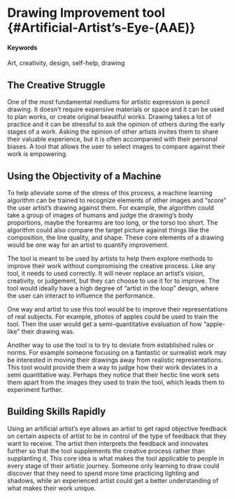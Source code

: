 # Drawing Improvement tool  {#Artificial-Artist's-Eye-(AAE)}

#### Keywords {-} 

Art, creativity, design, self-help, drawing

## The Creative Struggle

One of the most fundamental mediums for artistic expression is pencil drawing.  It doesn't require expensive materials or space and it can be used to plan works, or create original beautiful works.  Drawing takes a lot of practice and it can be stressful to ask the opinion of others during the early stages of a work.  Asking the opinion of other artists invites them to share their valuable experience, but it is often accompanied with their personal biases.  A tool that allows the user to select images to compare against their work is empowering.

## Using the Objectivity of a Machine

To help alleviate some of the stress of this process, a machine learning algorithm can be trained to recognize elements of other images and "score" the user artist's drawing against them.  For example, the algorithm could take a group of images of humans and judge the drawing's body proportions, maybe the forearms are too long, or the torso too short.  The algorithm could also compare the target picture against things like the composition, the line quality, and shape.  These core elements of a drawing would be one way for an artist to quantify improvement.

The tool is meant to be used by artists to help them explore methods to improve their work without compromising the creative process.  Like any tool, it needs to used correctly.  It will never replace an artist's vision, creativity, or judgement, but they can choose to use it for to improve.  The tool would ideally have a high degree of "artist in the loop" design, where the user can interact to influence the performance.

One way and artist to use this tool would be to improve their representations of real subjects.  For example, photos of apples could be used to train the tool.  Then the user would get a semi-quantitative evaluation of how "apple-like" their drawing was.

Another way to use the tool is to try to deviate from established rules or norms.  For example someone focusing on a fantastic or surrealist work may be interested in moving their drawings away from realistic representations.  This tool would provide them a way to judge how their work deviates in a semi quantitative way.  Perhaps they notice that their hectic line work sets them apart from the images they used to train the tool, which leads them to experiment further.

## Building Skills Rapidly 

Using an artificial artist's eye allows an artist to get rapid objective feedback on certain aspects of artist to be in control of the type of feedback that they want to receive.  The artist then interprets the feedback and innovates further so that the tool supplements the creative process rather than supplanting it.  This core idea is what makes the tool applicable to people in every stage of their artistic journey.  Someone only learning to draw could discover that they need to spend more time practicing lighting and shadows, while an experienced artist could get a better understanding of what makes their work unique.
